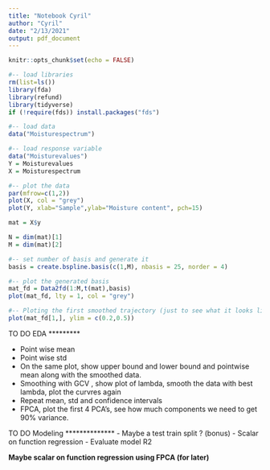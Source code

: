 ```yaml
---
title: "Notebook Cyril"
author: "Cyril"
date: "2/13/2021"
output: pdf_document
---
```


```r
knitr::opts_chunk$set(echo = FALSE)
```


```r
#-- load libraries
rm(list=ls())
library(fda)
library(refund)
library(tidyverse)
if (!require(fds)) install.packages("fds")
```

```r
#-- load data
data("Moisturespectrum")

#-- load response variable
data("Moisturevalues")
Y = Moisturevalues
X = Moisturespectrum

#-- plot the data
par(mfrow=c(1,2))
plot(X, col = "grey")
plot(Y, xlab="Sample",ylab="Moisture content", pch=15)
```

```r
mat = X$y

N = dim(mat)[1]
M = dim(mat)[2]

#-- set number of basis and generate it
basis = create.bspline.basis(c(1,M), nbasis = 25, norder = 4)

#-- plot the generated basis
mat_fd = Data2fd(1:M,t(mat),basis)
plot(mat_fd, lty = 1, col = "grey")
```

```r
#-- Ploting the first smoothed trajectory (just to see what it looks like)
plot(mat_fd[1,], ylim = c(0.2,0.5))
```


TO DO EDA
*********

- Point wise mean
- Point wise std
- On the same plot, show upper bound and lower bound and pointwise mean along with the smoothed data.
- Smoothing with GCV , show plot of lambda, smooth the data with best lambda, plot the curvres again
- Repeat mean, std and confidence intervals
- FPCA, plot the first 4 PCA's, see how much components we need to get 90% variance.

TO DO Modeling
**************
- Maybe a test train split ? (bonus)
- Scalar on function regression
- Evaluate model R2

**Maybe scalar on function regression using FPCA (for later)**